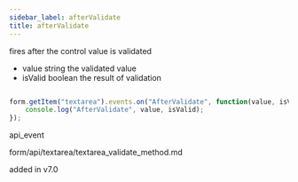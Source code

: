 ```yaml
---
sidebar_label: afterValidate
title: afterValidate
---
```



          


<Short>
 fires after the control value is validated
 


</Short>



- value       string    the validated value
- isValid     boolean     the result of validation


~~~js

form.getItem("textarea").events.on("AfterValidate", function(value, isValid) {
    console.log("AfterValidate", value, isValid);
});


~~~
 api_event

<Descr>



</Descr>


 form/api/textarea/textarea_validate_method.md

 added in v7.0

